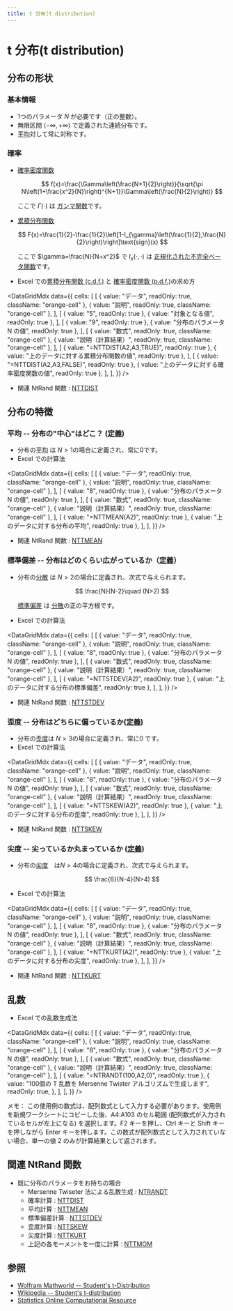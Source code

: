 ```yaml
---
title: t 分布(t distribution)
---
```



# t 分布(t distribution)

## 分布の形状

### 基本情報

- 1つのパラメータ $N$ が必要です（正の整数）。
- 無限区間 $(-\infty, +\infty)$ で定義された連続分布です。
- [平均](/docs/glossary#central-moment)対して常に対称です。

### 確率

- [確率密度関数](/docs/glossary#probability-density-function)

  $$
  f(x)=\frac{\Gamma\left(\frac{N+1}{2}\right)}{\sqrt{\pi N\left(1+\frac{x^2}{N}\right)^{N+1}}\Gamma\left(\frac{N}{2}\right)}
  $$

  ここで $\Gamma(\cdot)$ は [ガンマ関数](/docs/glossary#gamma-function)です。

- [累積分布関数](/docs/glossary#cumulative-distribution-function)

  $$
  F(x)=\frac{1}{2}-\frac{1}{2}\left[1-I_{\gamma}\left(\frac{1}{2},\frac{N}{2}\right)\right]\text{sign}(x)
  $$

  ここで $\gamma=\frac{N}{N+x^2}$ で $I_{x}(\cdot,\cdot)$ は [正規化された不完全ベータ関数](/docs/glossary#regularized-incomplete-beta-function)です。

- Excel での[累積分布関数 (c.d.f.)](/docs/glossary#cumulative-distribution-function) と [確率密度関数 (p.d.f.)](/docs/glossary#probability-density-function)の求め方

<DataGridMdx
  data={{
    cells: [
      [
        { value: "データ", readOnly: true, className: "orange-cell" },
        { value: "説明", readOnly: true, className: "orange-cell" },
      ],
      [
        { value: "5", readOnly: true },
        { value: "対象となる値", readOnly: true },
      ],
      [
        { value: "9", readOnly: true },
        { value: "分布のパラメータ N の値", readOnly: true },
      ],
      [
        { value: "数式", readOnly: true, className: "orange-cell" },
        { value: "説明（計算結果）", readOnly: true, className: "orange-cell" },
      ],
      [
        { value: "=NTTDIST(A2,A3,TRUE)", readOnly: true },
        { value: "上のデータに対する累積分布関数の値", readOnly: true },
      ],
      [
        { value: "=NTTDIST(A2,A3,FALSE)", readOnly: true },
        { value: "上のデータに対する確率密度関数の値", readOnly: true },
      ],
    ],
  }}
/>

- 関連 NtRand 関数 : [NTTDIST](../03-function-reference/02-distribution-functions/080-nttdist.mdx)

## 分布の特徴

### 平均 -- 分布の"中心"はどこ？ ([定義](/docs/glossary#central-moment))

- 分布の[平均](/docs/glossary#central-moment) は $N> 1$の場合に定義され、常に$0$です。
- Excel での計算法

<DataGridMdx
  data={{
    cells: [
      [
        { value: "データ", readOnly: true, className: "orange-cell" },
        { value: "説明", readOnly: true, className: "orange-cell" },
      ],
      [
        { value: "8", readOnly: true },
        { value: "分布のパラメータ N の値", readOnly: true },
      ],
      [
        { value: "数式", readOnly: true, className: "orange-cell" },
        { value: "説明（計算結果）", readOnly: true, className: "orange-cell" },
      ],
      [
        { value: "=NTTMEAN(A2)", readOnly: true },
        { value: "上のデータに対する分布の平均", readOnly: true },
      ],
    ],
  }}
/>

- 関連 NtRand 関数 : [NTTMEAN](../03-function-reference/02-distribution-functions/083-nttmean.mdx)

### 標準偏差 -- 分布はどのくらい広がっているか（[定義](/docs/glossary#standard-deviation)）

- 分布の[分散](/docs/glossary#variance) は $N> 2$の場合に定義され、次式で与えられます。

  $$
  \frac{N}{N-2}\quad (N>2)
  $$

  [標準偏差](/docs/glossary#standard-deviation) は [分散](/docs/glossary#variance)の正の平方根です。

- Excel での計算法

<DataGridMdx
  data={{
    cells: [
      [
        { value: "データ", readOnly: true, className: "orange-cell" },
        { value: "説明", readOnly: true, className: "orange-cell" },
      ],
      [
        { value: "8", readOnly: true },
        { value: "分布のパラメータ N の値", readOnly: true },
      ],
      [
        { value: "数式", readOnly: true, className: "orange-cell" },
        { value: "説明（計算結果）", readOnly: true, className: "orange-cell" },
      ],
      [
        { value: "=NTTSTDEV(A2)", readOnly: true },
        { value: "上のデータに対する分布の標準偏差", readOnly: true },
      ],
    ],
  }}
/>

- 関連 NtRand 関数 : [NTTSTDEV](../03-function-reference/02-distribution-functions/086-nttstdev.mdx)

### 歪度 -- 分布はどちらに偏っているか([定義](/docs/glossary#skewness))

- 分布の[歪度](/docs/glossary#skewness)は $N>3$の場合に定義され、常に$0$ です。
- Excel での計算法

<DataGridMdx
  data={{
    cells: [
      [
        { value: "データ", readOnly: true, className: "orange-cell" },
        { value: "説明", readOnly: true, className: "orange-cell" },
      ],
      [
        { value: "8", readOnly: true },
        { value: "分布のパラメータ N の値", readOnly: true },
      ],
      [
        { value: "数式", readOnly: true, className: "orange-cell" },
        { value: "説明（計算結果）", readOnly: true, className: "orange-cell" },
      ],
      [
        { value: "=NTTSKEW(A2)", readOnly: true },
        { value: "上のデータに対する分布の歪度", readOnly: true },
      ],
    ],
  }}
/>

- 関連 NtRand 関数 : [NTTSKEW](../03-function-reference/02-distribution-functions/085-nttskew.mdx)

### 尖度 -- 尖っているか丸まっているか ([定義](/docs/glossary#kurtosis))

- 分布の[尖度](/docs/glossary#kurtosis)　は$N>4$の場合に定義され、次式で与えられます。

  $$
  \frac{6}{N-4}(N>4)
  $$

- Excel での計算法

<DataGridMdx
  data={{
    cells: [
      [
        { value: "データ", readOnly: true, className: "orange-cell" },
        { value: "説明", readOnly: true, className: "orange-cell" },
      ],
      [
        { value: "8", readOnly: true },
        { value: "分布のパラメータ N の値", readOnly: true },
      ],
      [
        { value: "数式", readOnly: true, className: "orange-cell" },
        { value: "説明（計算結果）", readOnly: true, className: "orange-cell" },
      ],
      [
        { value: "=NTTKURT(A2)", readOnly: true },
        { value: "上のデータに対する分布の尖度", readOnly: true },
      ],
    ],
  }}
/>

- 関連 NtRand 関数 : [NTTKURT](../03-function-reference/02-distribution-functions/082-nttkurt.mdx)

## 乱数

- Excel での乱数生成法

<DataGridMdx
  data={{
    cells: [
      [
        { value: "データ", readOnly: true, className: "orange-cell" },
        { value: "説明", readOnly: true, className: "orange-cell" },
      ],
      [
        { value: "8", readOnly: true },
        { value: "分布のパラメータ N の値", readOnly: true },
      ],
      [
        { value: "数式", readOnly: true, className: "orange-cell" },
        { value: "説明（計算結果）", readOnly: true, className: "orange-cell" },
      ],
      [
        { value: "=NTRANDT(100,A2,0)", readOnly: true },
        {
          value: "100個の T 乱数を Mersenne Twister アルゴリズムで生成します",
          readOnly: true,
        },
      ],
    ],
  }}
/>

メモ： この使用例の数式は、配列数式として入力する必要があります。使用例を新規ワークシートにコピーした後、A4:A103 のセル範囲 (配列数式が入力されているセルが左上になる) を選択します。F2 キーを押し、Ctrl キーと Shift キーを押しながら Enter キーを押します。この数式が配列数式として入力されていない場合、単一の値 2 のみが計算結果として返されます。

## 関連 NtRand 関数

- 既に分布のパラメータをお持ちの場合
  - Mersenne Twiseter 法による乱数生成 : [NTRANDT](../03-function-reference/01-random-numbers/01-single-series/04-ntrandchisq.mdx)
  - 確率計算 : [NTTDIST](../03-function-reference/02-distribution-functions/080-nttdist.mdx)
  - 平均計算 : [NTTMEAN](../03-function-reference/02-distribution-functions/083-nttmean.mdx)
  - 標準偏差計算 : [NTTSTDEV](../03-function-reference/02-distribution-functions/085-nttskew.mdx)
  - 歪度計算 : [NTTSKEW](../03-function-reference/02-distribution-functions/085-nttskew.mdx)
  - 尖度計算 : [NTTKURT](../03-function-reference/02-distribution-functions/082-nttkurt.mdx)
  - 上記の各モーメントを一度に計算 : [NTTMOM](../03-function-reference/02-distribution-functions/084-nttmom.mdx)

## 参照

- [Wolfram Mathworld -- Student's t-Distribution](http://mathworld.wolfram.com/Studentst-Distribution.html)
- [Wikipedia -- Student's t-distribution](http://en.wikipedia.org/wiki/Student's_t-distribution)
- [Statistics Online Computational Resource](http://www.socr.ucla.edu/htmls/SOCR_Distributions.html)
